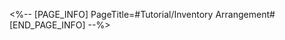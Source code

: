 <%-- [PAGE_INFO]
PageTitle=#Tutorial/Inventory Arrangement#
[END_PAGE_INFO] --%>
{{Tutorial
|sort      = 990401
|title     = Inventory Arrangement
|subtitle  = 
|type      = 
|about     = 
|image1    = Tutorial Inventory Arrangement 1.png{{subst:void|<!--$UPLOAD:<<SpriteOutput/TutorialPic/TutorialPage_990401.png>-<Tutorial Inventory Arrangement 1.png>-<Tutorial Files>>-->}}
|text1     = Conduct {{Color|h|nobold=1|Inventory Arrangement}} on freight starskiffs and fulfill the designated number of goods as stated on the {{Color|h|nobold=1|shipping targets}} on the left.
|image2    = Tutorial Inventory Arrangement 2.png{{subst:void|<!--$UPLOAD:<<SpriteOutput/TutorialPic/TutorialPage_990402.png>-<Tutorial Inventory Arrangement 2.png>-<Tutorial Files>>-->}}
|text2     = {{Color|h|nobold=1|Select goods}} to perform rapid arrangement. {{Color|h|nobold=1|Drag or rotate the goods}} to change their positions.
|image3    = Tutorial Inventory Arrangement 3.png{{subst:void|<!--$UPLOAD:<<SpriteOutput/TutorialPic/TutorialPage_990403.png>-<Tutorial Inventory Arrangement 3.png>-<Tutorial Files>>-->}}
|text3     = {{Color|h|nobold=1|Goods needs to be placed at the designated type of Placement Spot}}. You can check the {{Color|h|nobold=1|corresponding Placement Spot type for the goods}} in the Goods Catalog.
}}